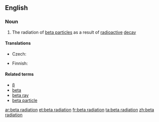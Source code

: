 ==English==

===Noun===
{{en-noun|head=[[beta]] [[radiation]]|-}}

# {{context|physics|lang=en}} The radiation of [[beta particle]]s as a result of [[radioactive]] [[decay]]

====Translations====
{{trans-top|radiation of beta particles}}
* Czech: {{t|cs|záření beta|n}}
{{trans-mid}}
* Finnish: {{t|fi|beetasäteily}}
{{trans-bottom}}

====Related terms====
* [[β]]
* [[beta]]
* [[beta ray]]
* [[beta particle]]

[[ar:beta radiation]]
[[et:beta radiation]]
[[fr:beta radiation]]
[[ta:beta radiation]]
[[zh:beta radiation]]